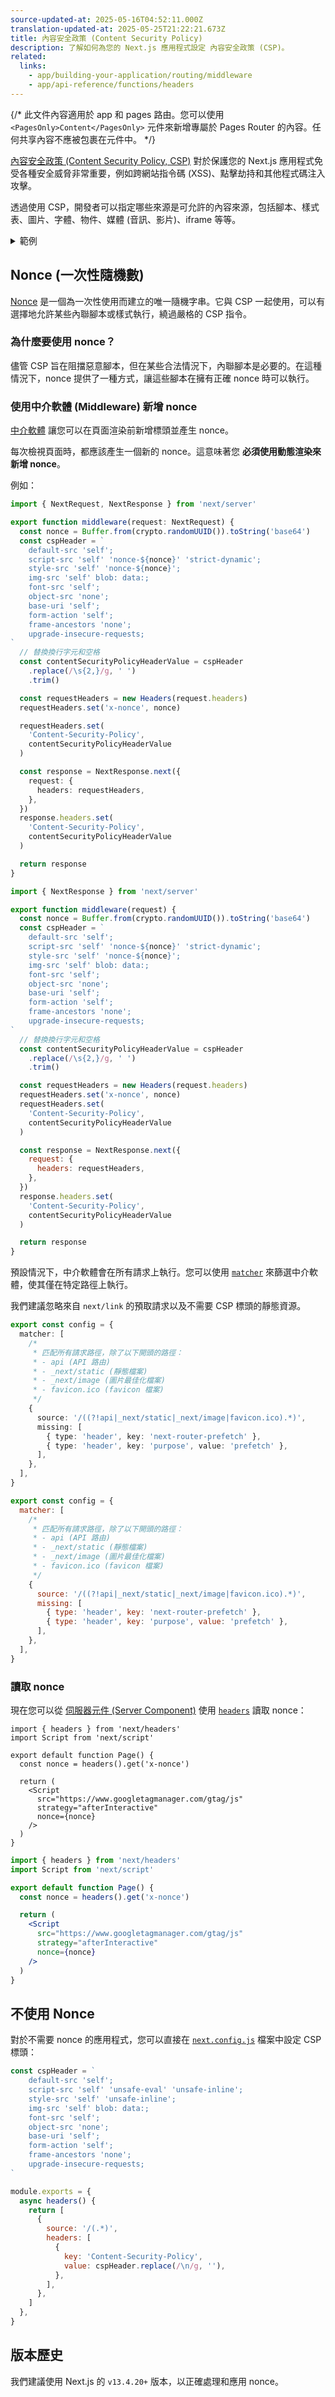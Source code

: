 ```yaml
---
source-updated-at: 2025-05-16T04:52:11.000Z
translation-updated-at: 2025-05-25T21:22:21.673Z
title: 內容安全政策 (Content Security Policy)
description: 了解如何為您的 Next.js 應用程式設定 內容安全政策 (CSP)。
related:
  links:
    - app/building-your-application/routing/middleware
    - app/api-reference/functions/headers
---
```


{/* 此文件內容適用於 app 和 pages 路由。您可以使用 `<PagesOnly>Content</PagesOnly>` 元件來新增專屬於 Pages Router 的內容。任何共享內容不應被包裹在元件中。 */}

[內容安全政策 (Content Security Policy, CSP)](https://developer.mozilla.org/docs/Web/HTTP/CSP) 對於保護您的 Next.js 應用程式免受各種安全威脅非常重要，例如跨網站指令碼 (XSS)、點擊劫持和其他程式碼注入攻擊。

透過使用 CSP，開發者可以指定哪些來源是可允許的內容來源，包括腳本、樣式表、圖片、字體、物件、媒體 (音訊、影片)、iframe 等等。

<details>
  <summary>範例</summary>

- [嚴格 CSP](https://github.com/vercel/next.js/tree/canary/examples/with-strict-csp)

</details>

## Nonce (一次性隨機數)

[Nonce](https://developer.mozilla.org/docs/Web/HTML/Global_attributes/nonce) 是一個為一次性使用而建立的唯一隨機字串。它與 CSP 一起使用，可以有選擇地允許某些內聯腳本或樣式執行，繞過嚴格的 CSP 指令。

### 為什麼要使用 nonce？

儘管 CSP 旨在阻擋惡意腳本，但在某些合法情況下，內聯腳本是必要的。在這種情況下，nonce 提供了一種方式，讓這些腳本在擁有正確 nonce 時可以執行。

### 使用中介軟體 (Middleware) 新增 nonce

[中介軟體](/docs/app/building-your-application/routing/middleware) 讓您可以在頁面渲染前新增標頭並產生 nonce。

每次檢視頁面時，都應該產生一個新的 nonce。這意味著您 **必須使用動態渲染來新增 nonce**。

例如：

```ts filename="middleware.ts" switcher
import { NextRequest, NextResponse } from 'next/server'

export function middleware(request: NextRequest) {
  const nonce = Buffer.from(crypto.randomUUID()).toString('base64')
  const cspHeader = `
    default-src 'self';
    script-src 'self' 'nonce-${nonce}' 'strict-dynamic';
    style-src 'self' 'nonce-${nonce}';
    img-src 'self' blob: data:;
    font-src 'self';
    object-src 'none';
    base-uri 'self';
    form-action 'self';
    frame-ancestors 'none';
    upgrade-insecure-requests;
`
  // 替換換行字元和空格
  const contentSecurityPolicyHeaderValue = cspHeader
    .replace(/\s{2,}/g, ' ')
    .trim()

  const requestHeaders = new Headers(request.headers)
  requestHeaders.set('x-nonce', nonce)

  requestHeaders.set(
    'Content-Security-Policy',
    contentSecurityPolicyHeaderValue
  )

  const response = NextResponse.next({
    request: {
      headers: requestHeaders,
    },
  })
  response.headers.set(
    'Content-Security-Policy',
    contentSecurityPolicyHeaderValue
  )

  return response
}
```

```js filename="middleware.js" switcher
import { NextResponse } from 'next/server'

export function middleware(request) {
  const nonce = Buffer.from(crypto.randomUUID()).toString('base64')
  const cspHeader = `
    default-src 'self';
    script-src 'self' 'nonce-${nonce}' 'strict-dynamic';
    style-src 'self' 'nonce-${nonce}';
    img-src 'self' blob: data:;
    font-src 'self';
    object-src 'none';
    base-uri 'self';
    form-action 'self';
    frame-ancestors 'none';
    upgrade-insecure-requests;
`
  // 替換換行字元和空格
  const contentSecurityPolicyHeaderValue = cspHeader
    .replace(/\s{2,}/g, ' ')
    .trim()

  const requestHeaders = new Headers(request.headers)
  requestHeaders.set('x-nonce', nonce)
  requestHeaders.set(
    'Content-Security-Policy',
    contentSecurityPolicyHeaderValue
  )

  const response = NextResponse.next({
    request: {
      headers: requestHeaders,
    },
  })
  response.headers.set(
    'Content-Security-Policy',
    contentSecurityPolicyHeaderValue
  )

  return response
}
```

預設情況下，中介軟體會在所有請求上執行。您可以使用 [`matcher`](/docs/app/building-your-application/routing/middleware#matcher) 來篩選中介軟體，使其僅在特定路徑上執行。

我們建議忽略來自 `next/link` 的預取請求以及不需要 CSP 標頭的靜態資源。

```ts filename="middleware.ts" switcher
export const config = {
  matcher: [
    /*
     * 匹配所有請求路徑，除了以下開頭的路徑：
     * - api (API 路由)
     * - _next/static (靜態檔案)
     * - _next/image (圖片最佳化檔案)
     * - favicon.ico (favicon 檔案)
     */
    {
      source: '/((?!api|_next/static|_next/image|favicon.ico).*)',
      missing: [
        { type: 'header', key: 'next-router-prefetch' },
        { type: 'header', key: 'purpose', value: 'prefetch' },
      ],
    },
  ],
}
```

```js filename="middleware.js" switcher
export const config = {
  matcher: [
    /*
     * 匹配所有請求路徑，除了以下開頭的路徑：
     * - api (API 路由)
     * - _next/static (靜態檔案)
     * - _next/image (圖片最佳化檔案)
     * - favicon.ico (favicon 檔案)
     */
    {
      source: '/((?!api|_next/static|_next/image|favicon.ico).*)',
      missing: [
        { type: 'header', key: 'next-router-prefetch' },
        { type: 'header', key: 'purpose', value: 'prefetch' },
      ],
    },
  ],
}
```

### 讀取 nonce

現在您可以從 [伺服器元件 (Server Component)](/docs/app/building-your-application/rendering/server-components) 使用 [`headers`](/docs/app/api-reference/functions/headers) 讀取 nonce：

```tsx filename="app/page.tsx" switcher
import { headers } from 'next/headers'
import Script from 'next/script'

export default function Page() {
  const nonce = headers().get('x-nonce')

  return (
    <Script
      src="https://www.googletagmanager.com/gtag/js"
      strategy="afterInteractive"
      nonce={nonce}
    />
  )
}
```

```jsx filename="app/page.jsx" switcher
import { headers } from 'next/headers'
import Script from 'next/script'

export default function Page() {
  const nonce = headers().get('x-nonce')

  return (
    <Script
      src="https://www.googletagmanager.com/gtag/js"
      strategy="afterInteractive"
      nonce={nonce}
    />
  )
}
```

## 不使用 Nonce

對於不需要 nonce 的應用程式，您可以直接在 [`next.config.js`](/docs/app/api-reference/next-config-js) 檔案中設定 CSP 標頭：

```js filename="next.config.js"
const cspHeader = `
    default-src 'self';
    script-src 'self' 'unsafe-eval' 'unsafe-inline';
    style-src 'self' 'unsafe-inline';
    img-src 'self' blob: data:;
    font-src 'self';
    object-src 'none';
    base-uri 'self';
    form-action 'self';
    frame-ancestors 'none';
    upgrade-insecure-requests;
`

module.exports = {
  async headers() {
    return [
      {
        source: '/(.*)',
        headers: [
          {
            key: 'Content-Security-Policy',
            value: cspHeader.replace(/\n/g, ''),
          },
        ],
      },
    ]
  },
}
```

## 版本歷史

我們建議使用 Next.js 的 `v13.4.20+` 版本，以正確處理和應用 nonce。